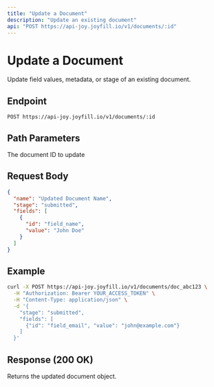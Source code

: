 ```yaml
---
title: "Update a Document"
description: "Update an existing document"
api: "POST https://api-joy.joyfill.io/v1/documents/:id"
---
```


# Update a Document

Update field values, metadata, or stage of an existing document.

## Endpoint

```
POST https://api-joy.joyfill.io/v1/documents/:id
```

## Path Parameters

<ParamField path="id" type="string" required>
  The document ID to update
</ParamField>

## Request Body

```json
{
  "name": "Updated Document Name",
  "stage": "submitted",
  "fields": [
    {
      "id": "field_name",
      "value": "John Doe"
    }
  ]
}
```

## Example

```bash
curl -X POST https://api-joy.joyfill.io/v1/documents/doc_abc123 \
  -H "Authorization: Bearer YOUR_ACCESS_TOKEN" \
  -H "Content-Type: application/json" \
  -d '{
    "stage": "submitted",
    "fields": [
      {"id": "field_email", "value": "john@example.com"}
    ]
  }'
```

## Response (200 OK)

Returns the updated document object.

